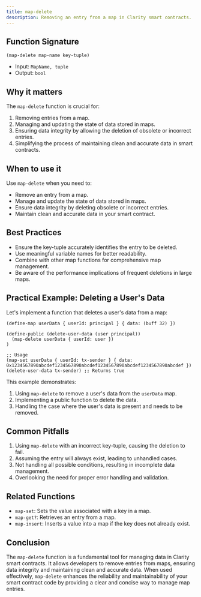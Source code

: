 ```yaml
---
title: map-delete
description: Removing an entry from a map in Clarity smart contracts.
---
```


## Function Signature

```clarity
(map-delete map-name key-tuple)
```

- Input: `MapName, tuple`
- Output: `bool`

## Why it matters

The `map-delete` function is crucial for:

1. Removing entries from a map.
2. Managing and updating the state of data stored in maps.
3. Ensuring data integrity by allowing the deletion of obsolete or incorrect entries.
4. Simplifying the process of maintaining clean and accurate data in smart contracts.

## When to use it

Use `map-delete` when you need to:

- Remove an entry from a map.
- Manage and update the state of data stored in maps.
- Ensure data integrity by deleting obsolete or incorrect entries.
- Maintain clean and accurate data in your smart contract.

## Best Practices

- Ensure the key-tuple accurately identifies the entry to be deleted.
- Use meaningful variable names for better readability.
- Combine with other map functions for comprehensive map management.
- Be aware of the performance implications of frequent deletions in large maps.

## Practical Example: Deleting a User's Data

Let's implement a function that deletes a user's data from a map:

```clarity
(define-map userData { userId: principal } { data: (buff 32) })

(define-public (delete-user-data (user principal))
  (map-delete userData { userId: user })
)

;; Usage
(map-set userData { userId: tx-sender } { data: 0x1234567890abcdef1234567890abcdef1234567890abcdef1234567890abcdef })
(delete-user-data tx-sender) ;; Returns true
```

This example demonstrates:
1. Using `map-delete` to remove a user's data from the `userData` map.
2. Implementing a public function to delete the data.
3. Handling the case where the user's data is present and needs to be removed.

## Common Pitfalls

1. Using `map-delete` with an incorrect key-tuple, causing the deletion to fail.
2. Assuming the entry will always exist, leading to unhandled cases.
3. Not handling all possible conditions, resulting in incomplete data management.
4. Overlooking the need for proper error handling and validation.

## Related Functions

- `map-set`: Sets the value associated with a key in a map.
- `map-get?`: Retrieves an entry from a map.
- `map-insert`: Inserts a value into a map if the key does not already exist.

## Conclusion

The `map-delete` function is a fundamental tool for managing data in Clarity smart contracts. It allows developers to remove entries from maps, ensuring data integrity and maintaining clean and accurate data. When used effectively, `map-delete` enhances the reliability and maintainability of your smart contract code by providing a clear and concise way to manage map entries.
